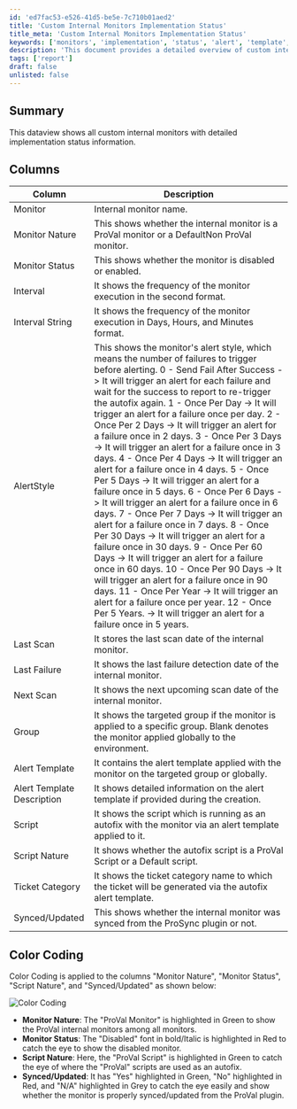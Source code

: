 ```yaml
---
id: 'ed7fac53-e526-41d5-be5e-7c710b01aed2'
title: 'Custom Internal Monitors Implementation Status'
title_meta: 'Custom Internal Monitors Implementation Status'
keywords: ['monitors', 'implementation', 'status', 'alert', 'template', 'sync', 'script', 'failure', 'scan', 'group']
description: 'This document provides a detailed overview of custom internal monitors, including their implementation status, alert styles, execution intervals, and color coding for easy identification of monitor nature and status. It serves as a comprehensive guide for managing and understanding internal monitoring processes.'
tags: ['report']
draft: false
unlisted: false
---
```

## Summary

This dataview shows all custom internal monitors with detailed implementation status information.

## Columns

| Column               | Description                                                                                                                                                                                                                                                                                                                                                                                                                                                                                                                                                                                                                       |
|----------------------|-----------------------------------------------------------------------------------------------------------------------------------------------------------------------------------------------------------------------------------------------------------------------------------------------------------------------------------------------------------------------------------------------------------------------------------------------------------------------------------------------------------------------------------------------------------------------------------------------------------------------------------|
| Monitor              | Internal monitor name.                                                                                                                                                                                                                                                                                                                                                                                                                                                                                                                                                                                                             |
| Monitor Nature       | This shows whether the internal monitor is a ProVal monitor or a DefaultNon ProVal monitor.                                                                                                                                                                                                                                                                                                                                                                                                                                                                                                                                          |
| Monitor Status       | This shows whether the monitor is disabled or enabled.                                                                                                                                                                                                                                                                                                                                                                                                                                                                                                                                                                              |
| Interval             | It shows the frequency of the monitor execution in the second format.                                                                                                                                                                                                                                                                                                                                                                                                                                                                                                                                                                 |
| Interval String      | It shows the frequency of the monitor execution in Days, Hours, and Minutes format.                                                                                                                                                                                                                                                                                                                                                                                                                                                                                                                                                   |
| AlertStyle           | This shows the monitor's alert style, which means the number of failures to trigger before alerting.  0 - Send Fail After Success -> It will trigger an alert for each failure and wait for the success to report to re-trigger the autofix again.  1 - Once Per Day -> It will trigger an alert for a failure once per day.  2 - Once Per 2 Days -> It will trigger an alert for a failure once in 2 days.  3 - Once Per 3 Days -> It will trigger an alert for a failure once in 3 days.  4 - Once Per 4 Days -> It will trigger an alert for a failure once in 4 days.  5 - Once Per 5 Days -> It will trigger an alert for a failure once in 5 days.  6 - Once Per 6 Days -> It will trigger an alert for a failure once in 6 days.  7 - Once Per 7 Days -> It will trigger an alert for a failure once in 7 days.  8 - Once Per 30 Days -> It will trigger an alert for a failure once in 30 days.  9 - Once Per 60 Days -> It will trigger an alert for a failure once in 60 days.  10 - Once Per 90 Days -> It will trigger an alert for a failure once in 90 days.  11 - Once Per Year -> It will trigger an alert for a failure once per year.  12 - Once Per 5 Years. -> It will trigger an alert for a failure once in 5 years. |
| Last Scan            | It stores the last scan date of the internal monitor.                                                                                                                                                                                                                                                                                                                                                                                                                                                                                                                                                                                |
| Last Failure         | It shows the last failure detection date of the internal monitor.                                                                                                                                                                                                                                                                                                                                                                                                                                                                                                                                                                      |
| Next Scan            | It shows the next upcoming scan date of the internal monitor.                                                                                                                                                                                                                                                                                                                                                                                                                                                                                                                                                                          |
| Group                | It shows the targeted group if the monitor is applied to a specific group.  Blank denotes the monitor applied globally to the environment.                                                                                                                                                                                                                                                                                                                                                                                                                                                                                       |
| Alert Template       | It contains the alert template applied with the monitor on the targeted group or globally.                                                                                                                                                                                                                                                                                                                                                                                                                                                                                                                                             |
| Alert Template Description | It shows detailed information on the alert template if provided during the creation.                                                                                                                                                                                                                                                                                                                                                                                                                                                                                                                                             |
| Script               | It shows the script which is running as an autofix with the monitor via an alert template applied to it.                                                                                                                                                                                                                                                                                                                                                                                                                                                                                                                            |
| Script Nature        | It shows whether the autofix script is a ProVal Script or a Default script.                                                                                                                                                                                                                                                                                                                                                                                                                                                                                                                                                           |
| Ticket Category      | It shows the ticket category name to which the ticket will be generated via the autofix alert template.                                                                                                                                                                                                                                                                                                                                                                                                                                                                                                                              |
| Synced/Updated       | This shows whether the internal monitor was synced from the ProSync plugin or not.                                                                                                                                                                                                                                                                                                                                                                                                                                                                                                                                                     |

## Color Coding

Color Coding is applied to the columns "Monitor Nature", "Monitor Status", "Script Nature", and "Synced/Updated" as shown below:

![Color Coding](../../../static/img/All-Internal-Monitor-Detailed-Report/image_1.png)

- **Monitor Nature**: The "ProVal Monitor" is highlighted in Green to show the ProVal internal monitors among all monitors.
- **Monitor Status**: The "Disabled" font in bold/Italic is highlighted in Red to catch the eye to show the disabled monitor.
- **Script Nature**: Here, the "ProVal Script" is highlighted in Green to catch the eye of where the "ProVal" scripts are used as an autofix.
- **Synced/Updated**: It has "Yes" highlighted in Green, "No" highlighted in Red, and "N/A" highlighted in Grey to catch the eye easily and show whether the monitor is properly synced/updated from the ProVal plugin.












